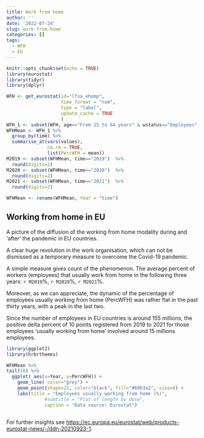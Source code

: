 ```yaml
---
title: Work from home
author: ''
date: '2022-07-24'
slug: work-from-home
categories: []
tags:
  - WFH
  - EU
---
```


```r
knitr::opts_chunk$set(echo = TRUE)
library(eurostat)
library(tidyr)
library(dplyr)
```

```r
WFH <- get_eurostat(id="lfsa_ehomp",
                    time_format = "num",
                    type = "label",
                    update_cache = TRUE
                    )
WFH_1 <- subset(WFH, age=="From 15 to 64 years" & wstatus=="Employees" & frequenc=="Usually")
WFHMean <- WFH_1 %>%
  group_by(time) %>%
  summarise_at(vars(values), 
               na.rm = TRUE, 
               list(PercWFH = mean))
M2019 <- subset(WFHMean, time=="2019")  %>%
  round(digits=2)
M2020 <- subset(WFHMean, time=="2020")  %>%
  round(digits=2)
M2021 <- subset(WFHMean, time=="2021")  %>%
  round(digits=2)

WFHMean <- rename(WFHMean, Year = "time")


```
## Working from home in EU 


A picture of the diffusion of the working from home modality during and 'after' the pandemic in EU countries.

A clear huge revolution in the work organisation, which can not be dismissed as a temporary measure to overcome the Covid-19 pandemic.

A simple measure gives count of the phenomenon. The average percent of workers (employees) that usually work from home in the following three years: `r M2019`%, `r M2020`%, `r M2021`%.

Moreover, as we can appreciate, the dynamic of the percentage of employees usually working from home (PercWFH) was rather flat in the past thirty years, with a peak in the last two.

Since the number of employees in EU countries is around 155 millions, the positive delta percent of 10 points registered from 2019 to 2021 for those employees 'usually working from home'  involved around 15 millions employees.


```r
library(ggplot2)
library(hrbrthemes)

WFHMean %>%
tail(10) %>%
  ggplot( aes(x=Year, y=PercWFH)) +
    geom_line( color="grey") +
    geom_point(shape=21, color="black", fill="#69b3a2", size=6) +
    labs(title = "Employees usually working from home (%)",
              #subtitle = "Plot of length by dose",
              caption = "Data source: Eurostat")
    

```

For further insights see <https://ec.europa.eu/eurostat/web/products-eurostat-news/-/ddn-20210923-1>.